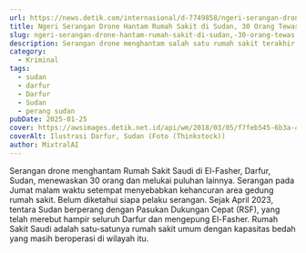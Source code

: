 ```yaml
---
url: https://news.detik.com/internasional/d-7749858/ngeri-serangan-drone-hantam-rumah-sakit-di-sudan-30-orang-tewas
title: Ngeri Serangan Drone Hantam Rumah Sakit di Sudan, 30 Orang Tewas
slug: ngeri-serangan-drone-hantam-rumah-sakit-di-sudan,-30-orang-tewas
description: Serangan drone menghantam salah satu rumah sakit terakhir yang masih beroperasi di El-Fasher di wilayah Darfur, Sudan. Serangan drone itu menewaskan 30 orang.
category:
  - Kriminal
tags:
  - sudan
  - darfur
  - Darfur
  - Sudan
  - perang sudan
pubDate: 2025-01-25
cover: https://awsimages.detik.net.id/api/wm/2018/03/05/f7feb545-6b3a-4a89-8d1f-044c573b1771_169.jpeg?wid=54&w=650&v=1&t=jpeg
coverAlt: Ilustrasi Darfur, Sudan (Foto (Thinkstock))
author: MixtralAI
---
```

Serangan drone menghantam Rumah Sakit Saudi di El-Fasher, Darfur, Sudan, menewaskan 30 orang dan melukai puluhan lainnya. Serangan pada Jumat malam waktu setempat menyebabkan kehancuran area gedung rumah sakit. Belum diketahui siapa pelaku serangan. Sejak April 2023, tentara Sudan berperang dengan Pasukan Dukungan Cepat (RSF), yang telah merebut hampir seluruh Darfur dan mengepung El-Fasher. Rumah Sakit Saudi adalah satu-satunya rumah sakit umum dengan kapasitas bedah yang masih beroperasi di wilayah itu.
